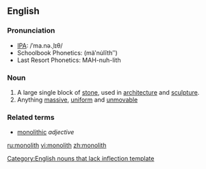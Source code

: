 ==English==
===Pronunciation===
*[[IPA]]: /ˈma.nə.ˌlɪθ/
*Schoolbook Phonetics: (mäʹnu̇lĭthʺ)
*Last Resort Phonetics: MAH-nuh-lith
===Noun===
{{en-noun}}
#A large single block of [[stone]], used in [[architecture]] and [[sculpture]].
#Anything [[massive]], [[uniform]] and [[unmovable]]

===Related terms===
* [[monolithic]] ''adjective''

[[Category:English nouns that lack inflection template]]

[[ru:monolith]]
[[vi:monolith]]
[[zh:monolith]]